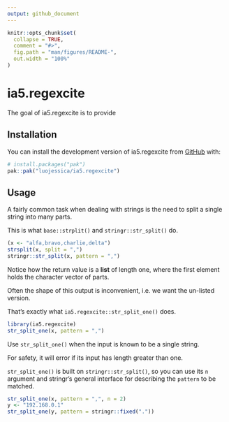 ```yaml
---
output: github_document
---
```


<!-- README.md is generated from README.Rmd. Please edit that file -->

```r
knitr::opts_chunk$set(
  collapse = TRUE,
  comment = "#>",
  fig.path = "man/figures/README-",
  out.width = "100%"
)
```

# ia5.regexcite

<!-- badges: start -->
<!-- badges: end -->

The goal of ia5.regexcite is to provide 

## Installation

You can install the development version of ia5.regexcite from [GitHub](https://github.com/) with:

``` r
# install.packages("pak")
pak::pak("luojessica/ia5.regexcite")
```

## Usage

A fairly common task when dealing with strings is the need to split a single string into many parts.

This is what `base::strplit()` and `stringr::str_split()` do.

```r
(x <- "alfa,bravo,charlie,delta")
strsplit(x, split = ",")
stringr::str_split(x, pattern = ",")
```

Notice how the return value is a **list** of length one, where the first element holds the character vector of parts.

Often the shape of this output is inconvenient, i.e. we want the un-listed version.

That's exactly what `ia5.regexcite::str_split_one()` does.

```r
library(ia5.regexcite)
str_split_one(x, pattern = ",")
```

Use `str_split_one()` when the input is known to be a single string.

For safety, it will error if its input has length greater than one.

`str_split_one()` is built on `stringr::str_split()`, so you can use its `n` argument and stringr's general interface for describing the `pattern` to be matched.
```r
str_split_one(x, pattern = ",", n = 2)
y <- "192.168.0.1"
str_split_one(y, pattern = stringr::fixed("."))
```
